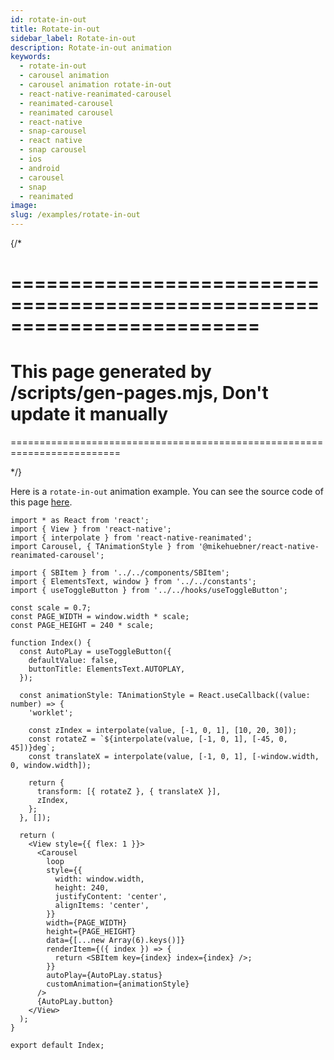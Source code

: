```yaml
---
id: rotate-in-out
title: Rotate-in-out
sidebar_label: Rotate-in-out
description: Rotate-in-out animation
keywords:
  - rotate-in-out
  - carousel animation
  - carousel animation rotate-in-out
  - react-native-reanimated-carousel
  - reanimated-carousel
  - reanimated carousel
  - react-native
  - snap-carousel
  - react native
  - snap carousel
  - ios
  - android
  - carousel
  - snap
  - reanimated
image:
slug: /examples/rotate-in-out
---
```


{/\*

# =========================================================================

# This page generated by /scripts/gen-pages.mjs, Don't update it manually

=========================================================================

\*/}

Here is a `rotate-in-out` animation example. You can see the source code of this page
[here](https://github.com/dohooo/react-native-reanimated-carousel/blob/main/apps/app/src/pages/rotate-in-out/index.tsx).


<Page page="rotate-in-out" />

```tsx copy
import * as React from 'react';
import { View } from 'react-native';
import { interpolate } from 'react-native-reanimated';
import Carousel, { TAnimationStyle } from '@mikehuebner/react-native-reanimated-carousel';

import { SBItem } from '../../components/SBItem';
import { ElementsText, window } from '../../constants';
import { useToggleButton } from '../../hooks/useToggleButton';

const scale = 0.7;
const PAGE_WIDTH = window.width * scale;
const PAGE_HEIGHT = 240 * scale;

function Index() {
  const AutoPLay = useToggleButton({
    defaultValue: false,
    buttonTitle: ElementsText.AUTOPLAY,
  });

  const animationStyle: TAnimationStyle = React.useCallback((value: number) => {
    'worklet';

    const zIndex = interpolate(value, [-1, 0, 1], [10, 20, 30]);
    const rotateZ = `${interpolate(value, [-1, 0, 1], [-45, 0, 45])}deg`;
    const translateX = interpolate(value, [-1, 0, 1], [-window.width, 0, window.width]);

    return {
      transform: [{ rotateZ }, { translateX }],
      zIndex,
    };
  }, []);

  return (
    <View style={{ flex: 1 }}>
      <Carousel
        loop
        style={{
          width: window.width,
          height: 240,
          justifyContent: 'center',
          alignItems: 'center',
        }}
        width={PAGE_WIDTH}
        height={PAGE_HEIGHT}
        data={[...new Array(6).keys()]}
        renderItem={({ index }) => {
          return <SBItem key={index} index={index} />;
        }}
        autoPlay={AutoPLay.status}
        customAnimation={animationStyle}
      />
      {AutoPLay.button}
    </View>
  );
}

export default Index;
```
